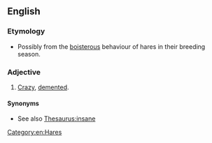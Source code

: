 ==English==
{{wikipedia}}

===Etymology===
* Possibly from the [[boisterous]] behaviour of hares in their breeding season.

===Adjective===
{{en-adj|-}}

# {{lb|en|simile|colloquial}} [[crazy|Crazy]], [[demented]].

====Synonyms====
* See also [[Thesaurus:insane]]

[[Category:en:Hares]]